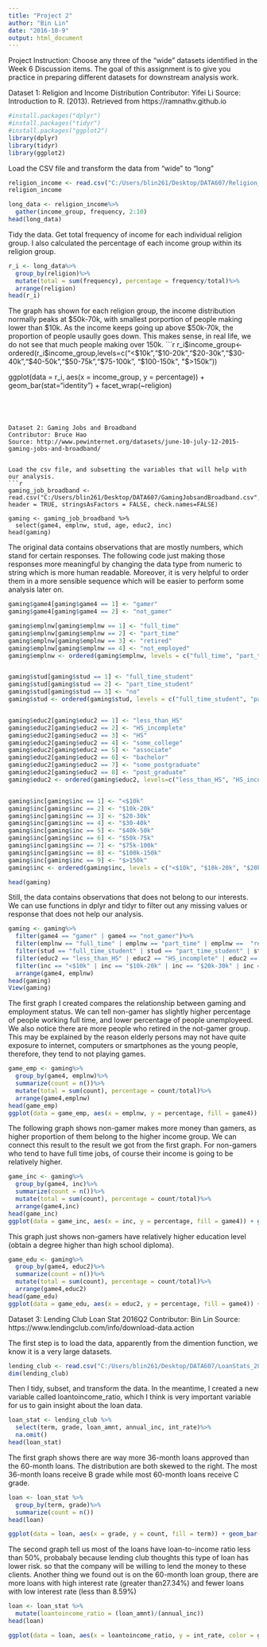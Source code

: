 ---
title: "Project 2"
author: "Bin Lin"
date: "2016-10-9"
output: html_document
---

Project Instruction: Choose any three of the "wide" datasets identified in the Week 6 Discussion items. 
The goal of this assignment is to give you practice in preparing different datasets for downstream analysis work.



Dataset 1: Religion and Income Distribution
Contributor: Yifei Li
Source: Introduction to R. (2013). Retrieved from https://ramnathv.github.io


```{r}
#install.packages("dplyr")
#install.packages("tidyr")
#install.packages("ggplot2")
library(dplyr)
library(tidyr)
library(ggplot2)
```


Load the CSV file and transform the data from "wide" to "long"
```{r}
religion_income <- read.csv("C:/Users/blin261/Desktop/DATA607/Religion_Income.csv", header = TRUE, stringsAsFactors = FALSE, check.names=FALSE)
religion_income

long_data <- religion_income%>%
  gather(income_group, frequency, 2:10)
head(long_data)
```


Tidy the data. Get total frequency of income for each individual religion group. I also calculated the percentage of each income group within its religion group.
```{r}
r_i <- long_data%>%
  group_by(religion)%>%
  mutate(total = sum(frequency), percentage = frequency/total)%>%
  arrange(religion)
head(r_i)
```


The graph has shown for each religion group, the income distribution normally peaks at $50k-70k, with smallest porportion of people making lower than $10k. As the income keeps going up above $50k-70k, the proportion of people usaully goes down. This makes sense, in real life, we do not see that much people making over 150k.  
```{r}
r_i$income_group<-ordered(r_i$income_group,levels=c("<$10k","$10-20k","$20-30k","$30-40k","$40-50k","$50-75k","$75-100k", "$100-150k", "$>150k"))

ggplot(data = r_i, aes(x = income_group, y = percentage)) + geom_bar(stat="identity") + facet_wrap(~religion) 
```




Dataset 2: Gaming Jobs and Broadband
Contributor: Bruce Hao
Source: http://www.pewinternet.org/datasets/june-10-july-12-2015-gaming-jobs-and-broadband/


Load the csv file, and subsetting the variables that will help with our analysis. 
```{r}
gaming_job_broadband <- read.csv("C:/Users/blin261/Desktop/DATA607/GamingJobsandBroadband.csv", header = TRUE, stringsAsFactors = FALSE, check.names=FALSE)

gaming <- gaming_job_broadband %>%
  select(game4, emplnw, stud, age, educ2, inc)
head(gaming)
```


The original data contains observations that are mostly numbers, which stand for certain responses. The following code just making those responses more meaningful by changing the data type from numeric to string which is more human readable. Moreover, it is very helpful to order them in a more sensible sequence which will be easier to perform some analysis later on. 
```{r}
gaming$game4[gaming$game4 == 1] <- "gamer"
gaming$game4[gaming$game4 == 2] <- "not_gamer"

gaming$emplnw[gaming$emplnw == 1] <- "full_time"
gaming$emplnw[gaming$emplnw == 2] <- "part_time"
gaming$emplnw[gaming$emplnw == 3] <- "retired"
gaming$emplnw[gaming$emplnw == 4] <- "not_employed"
gaming$emplnw <- ordered(gaming$emplnw, levels = c("full_time", "part_time", "retired", "not_employed"))


gaming$stud[gaming$stud == 1] <- "full_time_student"
gaming$stud[gaming$stud == 2] <- "part_time_student"
gaming$stud[gaming$stud == 3] <- "no"
gaming$stud <- ordered(gaming$stud, levels = c("full_time_student", "part_time_student", "no"))


gaming$educ2[gaming$educ2 == 1] <- "less_than_HS"
gaming$educ2[gaming$educ2 == 2] <- "HS_incomplete"
gaming$educ2[gaming$educ2 == 3] <- "HS"
gaming$educ2[gaming$educ2 == 4] <- "some_college"
gaming$educ2[gaming$educ2 == 5] <- "associate"
gaming$educ2[gaming$educ2 == 6] <- "bachelor"
gaming$educ2[gaming$educ2 == 7] <- "some_postgraduate"
gaming$educ2[gaming$educ2 == 8] <- "post_graduate"
gaming$educ2 <- ordered(gaming$educ2, levels=c("less_than_HS", "HS_incomplete", "HS", "some_college", "associate", "bachelor", "some_postgraduate", "post_graduate"))


gaming$inc[gaming$inc == 1] <- "<$10k"
gaming$inc[gaming$inc == 2] <- "$10k-20k"
gaming$inc[gaming$inc == 3] <- "$20-30k"
gaming$inc[gaming$inc == 4] <- "$30-40k"
gaming$inc[gaming$inc == 5] <- "$40k-50k"
gaming$inc[gaming$inc == 6] <- "$50k-75k"
gaming$inc[gaming$inc == 7] <- "$75k-100k"
gaming$inc[gaming$inc == 8] <- "$100k-150k"
gaming$inc[gaming$inc == 9] <- "$>150k"
gaming$inc <- ordered(gaming$inc, levels = c("<$10k", "$10k-20k", "$20k-30k", "$30k-40k", "$40k-50k", "$50k-75k", "$75k-100k", "$100k-150k", "$>150k"))

head(gaming)
```


Still, the data contains observations that does not belong to our interests. We can use functions in dplyr and tidyr to filter out  any missing values or response that does not help our analysis.
```{r}
gaming <- gaming%>%
  filter(game4 == "gamer" | game4 == "not_gamer")%>%
  filter(emplnw == "full_time" | emplnw == "part_time" | emplnw ==  "retired" | emplnw == "not_employed")%>%
  filter(stud == "full_time_student" | stud == "part_time_student" | stud == "no")%>%
  filter(educ2 == "less_than_HS" | educ2 == "HS_incomplete" | educ2 == "HS" | educ2 == "some_college" | educ2 == "associate" | educ2 == "bachelor" | educ2 == "some_postgraduate" | educ2 == "post_graduate")%>%
  filter(inc == "<$10k" | inc == "$10k-20k" | inc == "$20k-30k" | inc == "$30k-40k" | inc == "$40k-50k" | inc == "$50k-75k" | inc == "$75k-100k" | inc == "$100k-150k" | inc == "$>150k")%>%
  arrange(game4, emplnw)
head(gaming)
View(gaming)
```


The first graph I created compares the relationship between gaming and employment status. We can tell non-gamer has slightly higher percentage of people working full time, and lower percentage of people unemployeed. We also notice there are more people who retired in the not-gamer group. This may be explained by the reason elderly persons may not have quite exposure to internet, computers or smartphones as the young people, therefore, they tend to not playing games.  
```{r}
game_emp <- gaming%>%
  group_by(game4, emplnw)%>%
  summarize(count = n())%>%
  mutate(total = sum(count), percentage = count/total)%>%
  arrange(game4,emplnw)
head(game_emp)
ggplot(data = game_emp, aes(x = emplnw, y = percentage, fill = game4)) + geom_bar(stat="identity") + facet_wrap(~game4)
```


The following graph shows non-gamer makes more money than gamers, as higher proportion of them belong to the higher income group. We can connect this result to the result we got from the first graph. For non-gamers who tend to have full time jobs, of course their income is going to be relatively higher. 
```{r}
game_inc <- gaming%>%
  group_by(game4, inc)%>%
  summarize(count = n())%>%
  mutate(total = sum(count), percentage = count/total)%>%
  arrange(game4,inc)
head(game_inc)
ggplot(data = game_inc, aes(x = inc, y = percentage, fill = game4)) + geom_bar(stat="identity", position = "dodge")
```


This graph just shows non-gamers have relatively higher education level (obtain a degree higher than high school diploma). 
```{r}
game_edu <- gaming%>%
  group_by(game4, educ2)%>%
  summarize(count = n())%>%
  mutate(total = sum(count), percentage = count/total)%>%
  arrange(game4,educ2)
head(game_edu)
ggplot(data = game_edu, aes(x = educ2, y = percentage, fill = game4)) + geom_bar(stat="identity", position = "dodge")
```




Dataset 3: Lending Club Loan Stat 2016Q2
Contributor: Bin Lin
Source: https://www.lendingclub.com/info/download-data.action

The first step is to load the data, apparently from the dimention function, we know it is a very large datasets.
```{r}
lending_club <- read.csv("C:/Users/blin261/Desktop/DATA607/LoanStats_2016Q2.csv", header = TRUE, stringsAsFactors = FALSE)
dim(lending_club)
```


Then I tidy, subset, and transform the data. In the meantime, I created a new variable called loantoincome_ratio, which I think is very important variable for us to gain insight about the loan data.
```{r}
loan_stat <- lending_club %>%
  select(term, grade, loan_amnt, annual_inc, int_rate)%>%
  na.omit()
head(loan_stat)
```


The first graph shows there are way more 36-month loans approved than the 60-month loans. The distribution are both skewed to the right. The most 36-month loans receive B grade while most 60-month loans receive C grade. 
```{r}
loan <- loan_stat %>%
  group_by(term, grade)%>%
  summarize(count = n())
head(loan)

ggplot(data = loan, aes(x = grade, y = count, fill = term)) + geom_bar(stat="identity") + facet_wrap(~term)
```

The second graph tell us most of the loans have loan-to-income ratio less than 50%, probabaly because lending club thoughts this type of loan has lower risk. so that the company will be willing to lend the money to these clients. Another thing we found out is on the 60-month loan group, there are more loans with high interest rate (greater than27.34%) and fewer loans with low interest rate (less than 8.59%)
```{r}
loan <- loan_stat %>%
  mutate(loantoincome_ratio = (loan_amnt)/(annual_inc))
head(loan)

ggplot(data = loan, aes(x = loantoincome_ratio, y = int_rate, color = grade)) + geom_point(stat="identity") + facet_wrap(~term) + xlim(0, 1)
```
